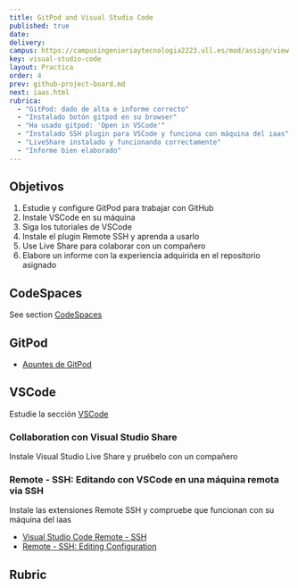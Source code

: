 ```yaml
---
title: GitPod and Visual Studio Code
published: true
date:
delivery:
campus: https://campusingenieriaytecnologia2223.ull.es/mod/assign/view.php?id=20500
key: visual-studio-code
layout: Practica
order: 4
prev: github-project-board.md
next: iaas.html
rubrica:
  - "GitPod: dado de alta e informe correcto"
  - "Instalado botón gitpod en su browser"
  - "Ha usado gitpod: 'Open in VSCode'"
  - "Instalado SSH plugin para VSCode y funciona con máquina del iaas"
  - "LiveShare instalado y funcionando correctamente"
  - "Informe bien elaborado"
---
```


## Objetivos

1. Estudie y configure GitPod para trabajar con GitHub
2. Instale VSCode en su máquina
3. Siga los tutoriales de VSCode
4. Instale el plugin Remote SSH  y aprenda a usarlo
5. Use Live Share para colaborar con un compañero
6. Elabore un informe con la experiencia adquirida en el repositorio asignado


## CodeSpaces

See section [CodeSpaces](/topics/introduction-to-javascript/codespaces)

## GitPod

* [Apuntes de GitPod](/topics/introduction-to-javascript/gitpod)


## VSCode

Estudie la sección [VSCode](/topics/introduction-to-javascript/vscode)

###  Collaboration con Visual Studio Share

Instale Visual Studio Live Share y pruébelo con un compañero

### Remote - SSH: Editando con VSCode en una máquina remota via SSH 

Instale las extensiones Remote SSH y compruebe que funcionan con su máquina del iaas

* [Visual Studio Code Remote - SSH](https://marketplace.visualstudio.com/items?itemName=ms-vscode-remote.remote-ssh)
* [Remote - SSH: Editing Configuration](https://marketplace.visualstudio.com/items?itemName=ms-vscode-remote.remote-ssh-edit)

## Rubric

<Rubric rubric={frontmatter().rubrica}/>

